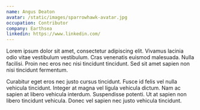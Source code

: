 ```yaml
---
name: Angus Deaton
avatar: /static/images/sparrowhawk-avatar.jpg
occupation: Contributor
company: Earthsea
linkedin: https://www.linkedin.com/
---
```


Lorem ipsum dolor sit amet, consectetur adipiscing elit. Vivamus lacinia odio vitae vestibulum vestibulum. Cras venenatis euismod malesuada. Nulla facilisi. Proin nec eros nec nisi tincidunt tincidunt. Sed sit amet sapien non nisi tincidunt fermentum.

Curabitur eget eros nec justo cursus tincidunt. Fusce id felis vel nulla vehicula tincidunt. Integer at magna vel ligula vehicula dictum. Nam ac sapien at libero vehicula interdum. Suspendisse potenti. Ut at sapien non libero tincidunt vehicula. Donec vel sapien nec justo vehicula tincidunt.
